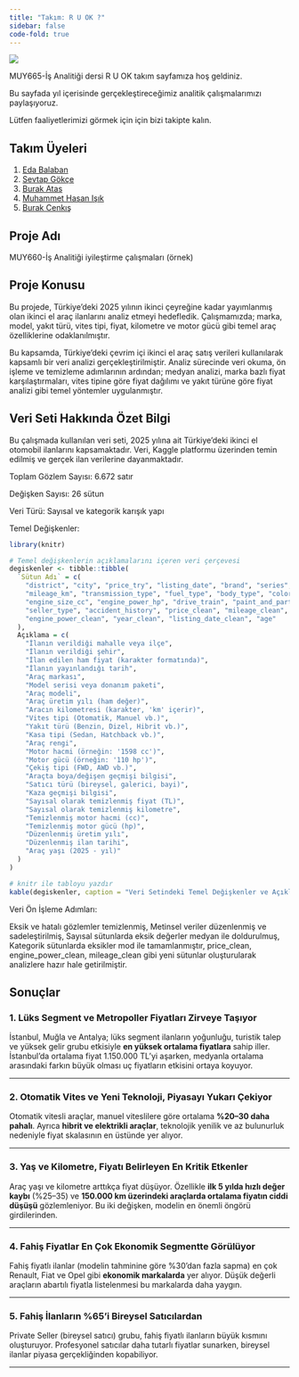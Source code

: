 ```yaml
---
title: "Takım: R U OK ?"
sidebar: false 
code-fold: true
---
```


![](images/ruok_uploaded_boomerang.gif)

MUY665-İş Analitiği dersi R U OK takım sayfamıza hoş geldiniz.

Bu sayfada yıl içerisinde gerçekleştireceğimiz analitik çalışmalarımızı paylaşıyoruz.

Lütfen faaliyetlerimizi görmek için için bizi takipte kalın.

## Takım Üyeleri

1.  [Eda Balaban](/takim/edabalaban.qmd)
2.  [Sevtap Gökçe](/takim/SevtapGokce.qmd)
3.  [Burak Atas](/takim/BurakAtas.qmd)
4.  [Muhammet Hasan Işık](/takim/muhammethasanisik.qmd)
5.  [Burak Cenkış](/takim/burakcenkis.qmd)

## Proje Adı

MUY660-İş Analitiği iyileştirme çalışmaları (örnek)

## Proje Konusu

Bu projede, Türkiye'deki 2025 yılının ikinci çeyreğine kadar yayımlanmış olan ikinci el araç ilanlarını analiz etmeyi hedefledik. Çalışmamızda; marka, model, yakıt türü, vites tipi, fiyat, kilometre ve motor gücü gibi temel araç özelliklerine odaklanılmıştır.

Bu kapsamda, Türkiye'deki çevrim içi ikinci el araç satış verileri kullanılarak kapsamlı bir veri analizi gerçekleştirilmiştir. Analiz sürecinde veri okuma, ön işleme ve temizleme adımlarının ardından; medyan analizi, marka bazlı fiyat karşılaştırmaları, vites tipine göre fiyat dağılımı ve yakıt türüne göre fiyat analizi gibi temel yöntemler uygulanmıştır.

## Veri Seti Hakkında Özet Bilgi

Bu çalışmada kullanılan veri seti, 2025 yılına ait Türkiye’deki ikinci el otomobil ilanlarını kapsamaktadır. Veri, Kaggle platformu üzerinden temin edilmiş ve gerçek ilan verilerine dayanmaktadır.

Toplam Gözlem Sayısı: 6.672 satır

Değişken Sayısı: 26 sütun

Veri Türü: Sayısal ve kategorik karışık yapı

Temel Değişkenler:

```r
library(knitr)

# Temel değişkenlerin açıklamalarını içeren veri çerçevesi
degiskenler <- tibble::tibble(
  `Sütun Adı` = c(
    "district", "city", "price_try", "listing_date", "brand", "series", "model", "year", 
    "mileage_km", "transmission_type", "fuel_type", "body_type", "color", 
    "engine_size_cc", "engine_power_hp", "drive_train", "paint_and_parts_condition", 
    "seller_type", "accident_history", "price_clean", "mileage_clean", "engine_size_clean", 
    "engine_power_clean", "year_clean", "listing_date_clean", "age"
  ),
  Açıklama = c(
    "İlanın verildiği mahalle veya ilçe",
    "İlanın verildiği şehir",
    "İlan edilen ham fiyat (karakter formatında)",
    "İlanın yayınlandığı tarih",
    "Araç markası",
    "Model serisi veya donanım paketi",
    "Araç modeli",
    "Araç üretim yılı (ham değer)",
    "Aracın kilometresi (karakter, 'km' içerir)",
    "Vites tipi (Otomatik, Manuel vb.)",
    "Yakıt türü (Benzin, Dizel, Hibrit vb.)",
    "Kasa tipi (Sedan, Hatchback vb.)",
    "Araç rengi",
    "Motor hacmi (örneğin: '1598 cc')",
    "Motor gücü (örneğin: '110 hp')",
    "Çekiş tipi (FWD, AWD vb.)",
    "Araçta boya/değişen geçmişi bilgisi",
    "Satıcı türü (bireysel, galerici, bayi)",
    "Kaza geçmişi bilgisi",
    "Sayısal olarak temizlenmiş fiyat (TL)",
    "Sayısal olarak temizlenmiş kilometre",
    "Temizlenmiş motor hacmi (cc)",
    "Temizlenmiş motor gücü (hp)",
    "Düzenlenmiş üretim yılı",
    "Düzenlenmiş ilan tarihi",
    "Araç yaşı (2025 - yıl)"
  )
)

# knitr ile tabloyu yazdır
kable(degiskenler, caption = "Veri Setindeki Temel Değişkenler ve Açıklamaları", align = "ll")
```

 Veri Ön İşleme Adımları:
 
Eksik ve hatalı gözlemler temizlenmiş,
Metinsel veriler düzenlenmiş ve sadeleştirilmiş,
Sayısal sütunlarda eksik değerler medyan ile doldurulmuş,
Kategorik sütunlarda eksikler mod ile tamamlanmıştır, price_clean, engine_power_clean, mileage_clean gibi yeni sütunlar oluşturularak analizlere hazır hale getirilmiştir.



## Sonuçlar

### **1. Lüks Segment ve Metropoller Fiyatları Zirveye Taşıyor**

İstanbul, Muğla ve Antalya; lüks segment ilanların yoğunluğu, turistik talep ve yüksek gelir grubu etkisiyle **en yüksek ortalama fiyatlara** sahip iller. İstanbul’da ortalama fiyat 1.150.000 TL’yi aşarken, medyanla ortalama arasındaki farkın büyük olması uç fiyatların etkisini ortaya koyuyor.

------------------------------------------------------------------------

### **2. Otomatik Vites ve Yeni Teknoloji, Piyasayı Yukarı Çekiyor**

Otomatik vitesli araçlar, manuel viteslilere göre ortalama **%20–30 daha pahalı**. Ayrıca **hibrit ve elektrikli araçlar**, teknolojik yenilik ve az bulunurluk nedeniyle fiyat skalasının en üstünde yer alıyor.

------------------------------------------------------------------------

### **3. Yaş ve Kilometre, Fiyatı Belirleyen En Kritik Etkenler**

Araç yaşı ve kilometre arttıkça fiyat düşüyor. Özellikle **ilk 5 yılda hızlı değer kaybı** (%25–35) ve **150.000 km üzerindeki araçlarda ortalama fiyatın ciddi düşüşü** gözlemleniyor. Bu iki değişken, modelin en önemli öngörü girdilerinden.

------------------------------------------------------------------------

### **4. Fahiş Fiyatlar En Çok Ekonomik Segmentte Görülüyor**

Fahiş fiyatlı ilanlar (modelin tahminine göre %30’dan fazla sapma) en çok Renault, Fiat ve Opel gibi **ekonomik markalarda** yer alıyor. Düşük değerli araçların abartılı fiyatla listelenmesi bu markalarda daha yaygın.

------------------------------------------------------------------------

### **5. Fahiş İlanların %65’i Bireysel Satıcılardan**

Private Seller (bireysel satıcı) grubu, fahiş fiyatlı ilanların büyük kısmını oluşturuyor. Profesyonel satıcılar daha tutarlı fiyatlar sunarken, bireysel ilanlar piyasa gerçekliğinden kopabiliyor.

------------------------------------------------------------------------
